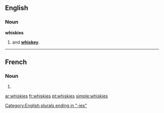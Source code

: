 ==English==

===Noun===
'''whiskies'''

# {{plural of|[[whisky]]|nodot=1}} and '''[[whiskey]]'''.

[[Category:English plurals ending in "-ies"]]
----
==French==

===Noun===
{{head|fr|g=m}}

# {{irregular plural of|whisky|lang=fr}}

[[ar:whiskies]]
[[fr:whiskies]]
[[pt:whiskies]]
[[simple:whiskies]]